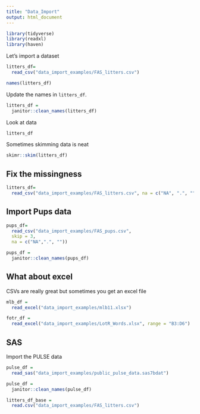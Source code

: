 ```yaml
---
title: "Data_Import"
output: html_document
---
```


```r
library(tidyverse)
library(readxl)
library(haven)
```
Let's import a dataset

```r
litters_df=
  read_csv("data_import_examples/FAS_litters.csv") 
```

```r
names(litters_df)
```

Update the names in `litters_df`.

```r
litters_df =
  janitor::clean_names(litters_df)
```

Look at data

```r
litters_df
```

Sometimes skimming data is neat

```r
skimr::skim(litters_df)
```

## Fix the missingness

```r
litters_df=
  read_csv("data_import_examples/FAS_litters.csv", na = c("NA", ".", ""))
```

## Import Pups data

```r
pups_df=
  read_csv("data_import_examples/FAS_pups.csv", 
  skip = 3, 
  na = c("NA",".", ""))

pups_df =
  janitor::clean_names(pups_df)
```

## What about excel

CSVs are really great but sometimes you get an excel file

```r
mlb_df =
  read_excel("data_import_examples/mlb11.xlsx")
```

```r
fotr_df =
  read_excel("data_import_examples/LotR_Words.xlsx", range = "B3:D6")
```

## SAS

Import the PULSE data

```r
pulse_df =
  read_sas("data_import_examples/public_pulse_data.sas7bdat")

pulse_df =
  janitor::clean_names(pulse_df)
```

```r
litters_df_base = 
  read.csv("data_import_examples/FAS_litters.csv")
```

